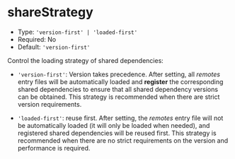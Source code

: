 # shareStrategy

- Type: `'version-first' | 'loaded-first'`
- Required: No
- Default: `'version-first'`

Control the loading strategy of shared dependencies:

- `'version-first'`: Version takes precedence. After setting, all *remotes* entry files will be automatically loaded and **register** the corresponding shared dependencies to ensure that all shared dependency versions can be obtained. This strategy is recommended when there are strict version requirements.

- `'loaded-first'`: reuse first. After setting, the *remotes* entry file will not be automatically loaded (it will only be loaded when needed), and registered shared dependencies will be reused first. This strategy is recommended when there are no strict requirements on the version and performance is required.
